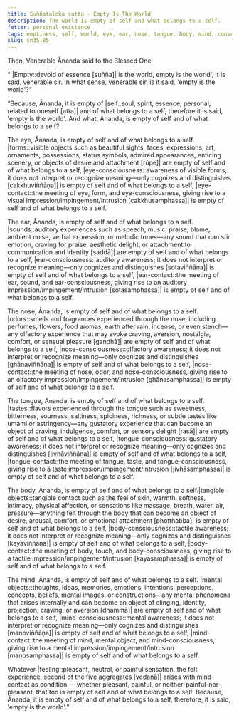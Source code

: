 ```yaml
---
title: Suññataloka sutta - Empty Is The World
description: The world is empty of self and what belongs to a self.
fetter: personal existence
tags: emptiness, self, world, eye, ear, nose, tongue, body, mind, consciousness, contact, feeling, sn, sn35
slug: sn35.85
---
```


Then, Venerable Ānanda said to the Blessed One:

“'|Empty::devoid of essence [suñña]| is the world, empty is the world', it is said, venerable sir. In what sense, venerable sir, is it said, 'empty is the world'?”

“Because, Ānanda, it is empty of |self::soul, spirit, essence, personal, related to oneself [atta]| and of what belongs to a self, therefore it is said, 'empty is the world'. And what, Ānanda, is empty of self and of what belongs to a self?

The eye, Ānanda, is empty of self and of what belongs to a self. |forms::visible objects such as beautiful sights, faces, expressions, art, ornaments, possessions, status symbols, admired appearances, enticing scenery, or objects of desire and attachment [rūpe]| are empty of self and of what belongs to a self, |eye-consciousness::awareness of visible forms; it does not interpret or recognize meaning—only cognizes and distinguishes [cakkhuviññāṇa]| is empty of self and of what belongs to a self, |eye-contact::the meeting of eye, form, and eye-consciousness, giving rise to a visual impression/impingement/intrusion [cakkhusamphassa]| is empty of self and of what belongs to a self.

The ear, Ānanda, is empty of self and of what belongs to a self. |sounds::auditory experiences such as speech, music, praise, blame, ambient noise, verbal expression, or melodic tones—any sound that can stir emotion, craving for praise, aesthetic delight, or attachment to communication and identity [saddā]| are empty of self and of what belongs to a self, |ear-consciousness::auditory awareness; it does not interpret or recognize meaning—only cognizes and distinguishes [sotaviññāṇa]| is empty of self and of what belongs to a self, |ear-contact::the meeting of ear, sound, and ear-consciousness, giving rise to an auditory impression/impingement/intrusion [sotasamphassa]| is empty of self and of what belongs to a self.

The nose, Ānanda, is empty of self and of what belongs to a self. |odors::smells and fragrances experienced through the nose, including perfumes, flowers, food aromas, earth after rain, incense, or even stench—any olfactory experience that may evoke craving, aversion, nostalgia, comfort, or sensual pleasure [gandhā]| are empty of self and of what belongs to a self, |nose-consciousness::olfactory awareness; it does not interpret or recognize meaning—only cognizes and distinguishes [ghānaviññāṇa]| is empty of self and of what belongs to a self, |nose-contact::the meeting of nose, odor, and nose-consciousness, giving rise to an olfactory impression/impingement/intrusion [ghānasamphassa]| is empty of self and of what belongs to a self.

The tongue, Ānanda, is empty of self and of what belongs to a self. |tastes::flavors experienced through the tongue such as sweetness, bitterness, sourness, saltiness, spiciness, richness, or subtle tastes like umami or astringency—any gustatory experience that can become an object of craving, indulgence, comfort, or sensory delight [rasā]| are empty of self and of what belongs to a self, |tongue-consciousness::gustatory awareness; it does not interpret or recognize meaning—only cognizes and distinguishes [jivhāviññāṇa]| is empty of self and of what belongs to a self, |tongue-contact::the meeting of tongue, taste, and tongue-consciousness, giving rise to a taste impression/impingement/intrusion [jivhāsamphassa]| is empty of self and of what belongs to a self.

The body, Ānanda, is empty of self and of what belongs to a self.|tangible objects::tangible contact such as the feel of skin, warmth, softness, intimacy, physical affection, or sensations like massage, breath, water, air, pressure—anything felt through the body that can become an object of desire, arousal, comfort, or emotional attachment [phoṭṭhabba]| is empty of self and of what belongs to a self, |body-consciousness::tactile awareness; it does not interpret or recognize meaning—only cognizes and distinguishes [kāyaviññāṇa]| is empty of self and of what belongs to a self, |body-contact::the meeting of body, touch, and body-consciousness, giving rise to a tactile impression/impingement/intrusion [kāyasamphassa]| is empty of self and of what belongs to a self.

The mind, Ānanda, is empty of self and of what belongs to a self. |mental objects::thoughts, ideas, memories, emotions, intentions, perceptions, concepts, beliefs, mental images, or constructions—any mental phenomena that arises internally and can become an object of clinging, identity, projection, craving, or aversion [dhammā]| are empty of self and of what belongs to a self, |mind-consciousness::mental awareness; it does not interpret or recognize meaning—only cognizes and distinguishes [manoviññāṇa]| is empty of self and of what belongs to a self, |mind-contact::the meeting of mind, mental object, and mind-consciousness, giving rise to a mental impression/impingement/intrusion [manosamphassa]| is empty of self and of what belongs to a self.

Whatever |feeling::pleasant, neutral, or painful sensation, the felt experience, second of the five aggregates [vedanā]| arises with mind-contact as condition — whether pleasant, painful, or neither-painful-nor-pleasant, that too is empty of self and of what belongs to a self. Because, Ānanda, it is empty of self and of what belongs to a self, therefore, it is said, 'empty is the world'.”